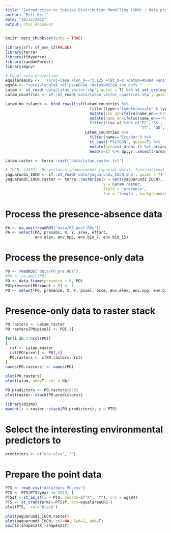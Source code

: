 ```yaml
---
title: "Introduction to Species Distribution Modelling (SDM) - data preparation"
author: "Petr Keil"
date: "10/12/2022"
output: html_document
---
```


```r
knitr::opts_chunk$set(echo = TRUE)
```

```r
library(sf); sf_use_s2(FALSE)
library(terra)
library(tidyverse)
library(randomForest)
library(mgcv)
```

```r
# Equal area projection
equalareaCRS <-  '+proj=laea +lon_0=-73.125 +lat_0=0 +datum=WGS84 +units=m +no_defs'
wgs84 <- "+proj=longlat +ellps=WGS84 +datum=WGS84 +no_defs "
Latam <- st_read('data/Latam_vector.shp', quiet = T) %>% st_set_crs(equalareaCRS)
Latam_countries <- sf::st_read('data/Latam_vector_countries.shp', quiet = T) %>% st_set_crs(equalareaCRS)

Latam_no_islands <- bind_rows(list(Latam_countries %>%
                                     filter(type!='Indeterminate' & type!='Dependency' & type!='Lease') %>%
                                     mutate(iso_a2=ifelse(name_en=='France', 'GF', iso_a2)) %>%
                                     mutate(name_en=ifelse(name_en=='France', 'French Guiana', name_en)) %>%
                                     filter(!iso_a2 %in% c('EC','SX', 'NL', 'HT', 'DO', 'CU', 'CW', 'AW','BS', 
                                                           'TT', 'GD', 'VC', 'BB', 'LC', 'DM', 'AG', 'KN', 'JM')),
                                   Latam_countries %>%
                                     filter(name=='Ecuador') %>% 
                                     st_cast('POLYGON', quiet=T) %>% 
                                     mutate(area=st_area(.)) %>% arrange(desc(area)) %>% 
                                     head(n=1) %>% dplyr::select(-area))) %>% st_union()

Latam.raster <- terra::rast('data/Latam_raster.tif')

# IUCN. (2022). Herpailurus yagouaroundi (spatial data). International Union for Conservation of Nature. https://www.iucnredlist.org/species/9948/50653167
yaguarundi_IUCN <- sf::st_read('data/yaguarundi_IUCN.shp', quiet = T) %>% sf::st_transform(crs=equalareaCRS)
yaguarundi_IUCN.raster <- terra::rasterize(x = vect(yaguarundi_IUCN),
                                           y = Latam.raster,
                                           field = 'presence',
                                           fun = 'length', background=0) %>% mask(., Latam.raster)


```

# Process the presence-absence data

```r
PA <- na.omit(readRDS("data/PA_post.RDs"))
PA <- select(PA, presabs, X, Y, area, effort, 
             env.elev, env.npp, env.bio_7, env.bio_15)
```

# Process the presence-only data

```r
PO <- readRDS("data/PO_pre.RDs")
#PO <- na.omit(PO)
PO <- data.frame(presence = 0, PO)
PO$presence[PO$count > 0] <- 1
PO <- select(PO, presence, X, Y, pixel, acce, env.elev, env.npp, env.bio_7, env.bio_15)
```

# Presence-only data to raster stack

```r

PO.rasters <- Latam.raster
PO.rasters[PO$pixel] <- PO[,1]

for(i in 2:ncol(PO))
{
  rst <- Latam.raster
  rst[PO$pixel] <- PO[,i]
  PO.rasters <- c(PO.rasters, rst)
}
names(PO.rasters) <- names(PO)

plot(PO.rasters)
plot(Latam, add=T, col = NA)

PO.predictors <- PO.rasters[6:9]
plot(raster::stack(PO.predictors))

library(dismo)
maxent(x = raster::stack(PO.predictors), y = PTS)
```

# Select the interesting environmental predictors to

```r
predictors <- c("env.elev", "")
```


# Prepare the point data

```r
PTS <- read.csv("data/data_PO.csv")
PTS <- PTS[PTS$year <= 2013, ]
PTSsf <-st_as_sf(x = PTS, coords=c("X", "Y"), crs = wgs84)
PTS <- st_transform(x=PTSsf, crs=equalareaCRS )
plot(PTS,  col="black")
```


```r
plot(yaguarundi_IUCN.raster)
plot(yaguarundi_IUCN, col=NA, lwd=2, add=T)
points(shape12$X, shape12$Y)
```